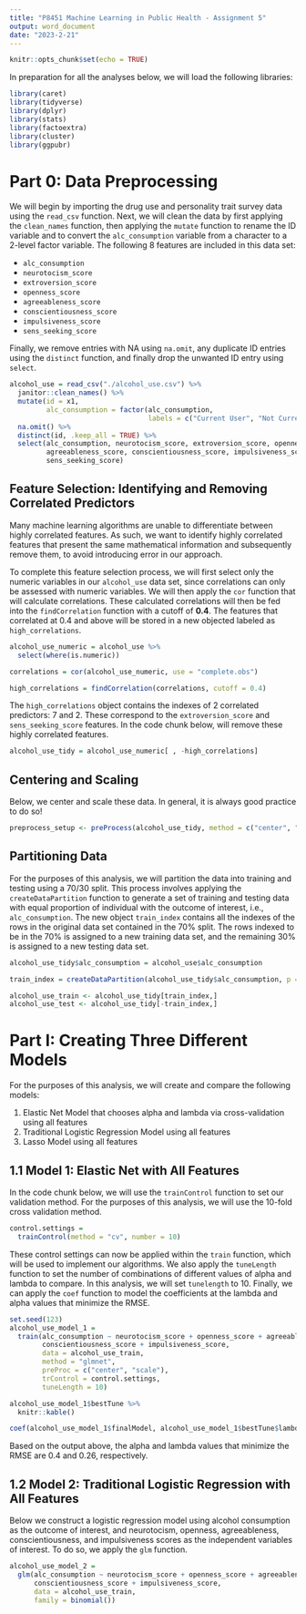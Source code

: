 ```yaml
---
title: "P8451 Machine Learning in Public Health - Assignment 5"
output: word_document
date: "2023-2-21"
---
```


```r
knitr::opts_chunk$set(echo = TRUE)
```

In preparation for all the analyses below, we will load the following libraries:

```r
library(caret)
library(tidyverse)
library(dplyr)
library(stats)
library(factoextra)
library(cluster)
library(ggpubr)
```

# Part 0: Data Preprocessing

We will begin by importing the drug use and personality trait survey data using the `read_csv` function. Next, we will clean the data by first applying the `clean_names` function, then applying the `mutate` function to rename the ID variable and to convert the `alc_consumption` variable from a character to a 2-level factor variable. The following 8 features are included in this data set: 

* `alc_consumption` 
* `neurotocism_score` 
* `extroversion_score`
* `openness_score`
* `agreeableness_score` 
* `conscientiousness_score` 
* `impulsiveness_score` 
* `sens_seeking_score` 

Finally, we remove entries with NA using `na.omit`, any duplicate ID entries using the `distinct` function, and finally drop the unwanted ID entry using `select`. 

```r
alcohol_use = read_csv("./alcohol_use.csv") %>% 
  janitor::clean_names() %>% 
  mutate(id = x1, 
         alc_consumption = factor(alc_consumption, 
                                  labels = c("Current User", "Not Current User"))) %>% 
  na.omit() %>% 
  distinct(id, .keep_all = TRUE) %>% 
  select(alc_consumption, neurotocism_score, extroversion_score, openness_score,
         agreeableness_score, conscientiousness_score, impulsiveness_score, 
         sens_seeking_score)
```

## Feature Selection: Identifying and Removing Correlated Predictors

Many machine learning algorithms are unable to differentiate between highly correlated features. As such, we want to identify highly correlated features that present the same mathematical information and subsequently remove them, to avoid introducing error in our approach. 

To complete this feature selection process, we will first select only the numeric variables in our `alcohol_use` data set, since correlations can only be assessed with numeric variables. We will then apply the `cor` function that will calculate correlations. These calculated correlations will then be fed into the `findCorrelation` function with a cutoff of __0.4__. The features that correlated at 0.4 and above will be stored in a new objected labeled as `high_correlations`.

```r
alcohol_use_numeric = alcohol_use %>% 
  select(where(is.numeric)) 

correlations = cor(alcohol_use_numeric, use = "complete.obs")

high_correlations = findCorrelation(correlations, cutoff = 0.4)
```

The `high_correlations` object contains the indexes of 2 correlated predictors: 7 and 2. These correspond to the `extroversion_score` and `sens_seeking_score` features. In the code chunk below, will remove these highly correlated features. 

```r
alcohol_use_tidy = alcohol_use_numeric[ , -high_correlations] 
```

## Centering and Scaling

Below, we center and scale these data. In general, it is always good practice to do so! 

```r
preprocess_setup <- preProcess(alcohol_use_tidy, method = c("center", "scale"))
```

## Partitioning Data

For the purposes of this analysis, we will partition the data into training and testing using a 70/30 split. This process involves applying the `createDataPartition` function to generate a set of training and testing data with equal proportion of individual with the outcome of interest, i.e., `alc_consumption`. The new object `train_index` contains all the indexes of the rows in the original data set contained in the 70% split. The rows indexed to be in the 70% is assigned to a new training data set, and the remaining 30% is assigned to a new testing data set. 

```r
alcohol_use_tidy$alc_consumption = alcohol_use$alc_consumption

train_index = createDataPartition(alcohol_use_tidy$alc_consumption, p = 0.7, list = FALSE)

alcohol_use_train <- alcohol_use_tidy[train_index,]
alcohol_use_test <- alcohol_use_tidy[-train_index,]
```

# Part I: Creating Three Different Models

For the purposes of this analysis, we will create and compare the following models: 

1. Elastic Net Model that chooses alpha and lambda via cross-validation using all features
1. Traditional Logistic Regression Model using all features
1. Lasso Model using all features

## 1.1 Model 1: Elastic Net with All Features

In the code chunk below, we will use the `trainControl` function to set our validation method. For the purposes of this analysis, we will use the 10-fold cross validation method.

```r
control.settings = 
  trainControl(method = "cv", number = 10)
```

These control settings can now be applied within the `train` function, which will be used to implement our algorithms. We also apply the `tuneLength` function to set the number of combinations of different values of alpha and lambda to compare. In this analysis, we will set `tunelength` to 10. Finally, we can apply the `coef` function to model the coefficients at the lambda and alpha values that minimize the RMSE. 

```r
set.seed(123)
alcohol_use_model_1 = 
  train(alc_consumption ~ neurotocism_score + openness_score + agreeableness_score + 
        conscientiousness_score + impulsiveness_score, 
        data = alcohol_use_train, 
        method = "glmnet", 
        preProc = c("center", "scale"), 
        trControl = control.settings, 
        tuneLength = 10)

alcohol_use_model_1$bestTune %>% 
  knitr::kable()

coef(alcohol_use_model_1$finalModel, alcohol_use_model_1$bestTune$lambda)
```

Based on the output above, the alpha and lambda values that minimize the RMSE are 0.4 and 0.26, respectively. 

## 1.2 Model 2: Traditional Logistic Regression with All Features

Below we construct a logistic regression model using alcohol consumption as the outcome of interest, and neurotocism, openness, agreeableness, conscientiousness, and impulsiveness scores as the independent variables of interest. To do so, we apply the `glm` function. 

```r
alcohol_use_model_2 = 
  glm(alc_consumption ~ neurotocism_score + openness_score + agreeableness_score + 
      conscientiousness_score + impulsiveness_score, 
      data = alcohol_use_train, 
      family = binomial())
```












